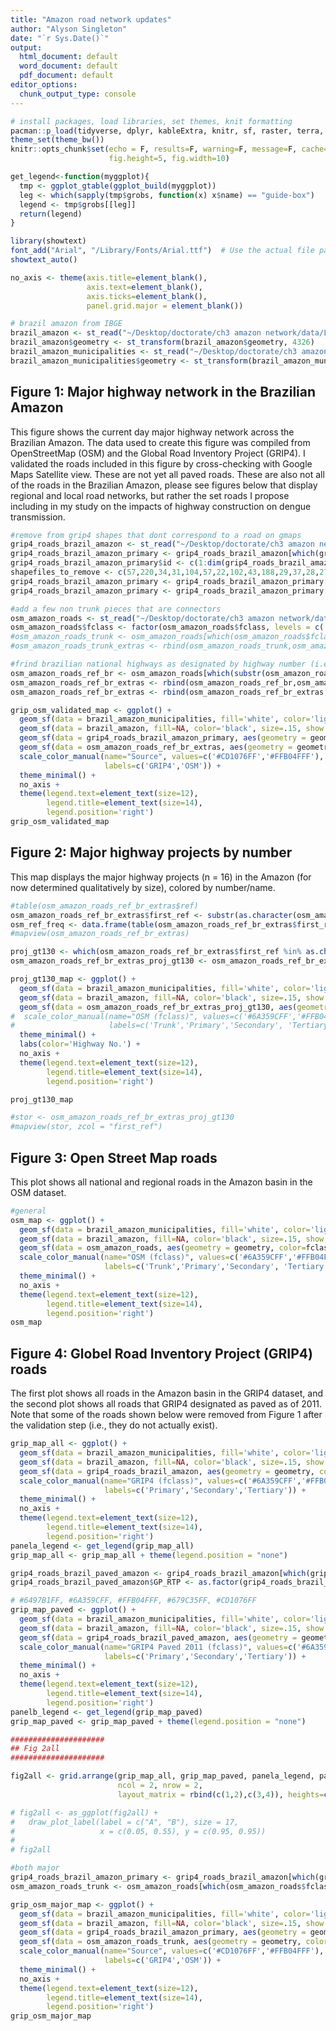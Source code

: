 ```yaml
---
title: "Amazon road network updates"
author: "Alyson Singleton"
date: "`r Sys.Date()`"
output:
  html_document: default
  word_document: default
  pdf_document: default
editor_options: 
  chunk_output_type: console
---
```

```r
# install packages, load libraries, set themes, knit formatting
pacman::p_load(tidyverse, dplyr, kableExtra, knitr, sf, raster, terra, spData, tmap, leaflet, ggplot2, spThin, mapdata, rnaturalearth, rnaturalearthdata, brazilmaps, devtools, brazilmaps, mapview, grid, gridExtra, RColorBrewer, raster, plm, fixest, cobalt, broom, ggpubr, gridExtra, cowplot, ggspatial)
theme_set(theme_bw())
knitr::opts_chunk$set(echo = F, results=F, warning=F, message=F, cache=T,
                      fig.height=5, fig.width=10)

get_legend<-function(myggplot){
  tmp <- ggplot_gtable(ggplot_build(myggplot))
  leg <- which(sapply(tmp$grobs, function(x) x$name) == "guide-box")
  legend <- tmp$grobs[[leg]]
  return(legend)
}

library(showtext)
font_add("Arial", "/Library/Fonts/Arial.ttf")  # Use the actual file path
showtext_auto()

no_axis <- theme(axis.title=element_blank(),
                 axis.text=element_blank(),
                 axis.ticks=element_blank(),
                 panel.grid.major = element_blank())
```

```r
# brazil amazon from IBGE
brazil_amazon <- st_read("~/Desktop/doctorate/ch3 amazon network/data/Limites_Amazonia_Legal_2022_shp/Limites_Amazonia_Legal_2022.shp")
brazil_amazon$geometry <- st_transform(brazil_amazon$geometry, 4326)
brazil_amazon_municipalities <- st_read("~/Desktop/doctorate/ch3 amazon network/data/Mun_Amazonia_Legal_2022_shp/Mun_Amazonia_Legal_2022.shp")
brazil_amazon_municipalities$geometry <- st_transform(brazil_amazon_municipalities$geometry, 4326)
```

## Figure 1: Major highway network in the Brazilian Amazon

This figure shows the current day major highway network across the Brazilian Amazon. The data used to create this figure was compiled from OpenStreetMap (OSM) and the Global Road Inventory Project (GRIP4). I validated the roads included in this figure by cross-checking with Google Maps Satellite view. These are not yet all paved roads. These are also not all of the roads in the Brazilian Amazon, please see figures below that display regional and local road networks, but rather the set roads I propose including in my study on the impacts of highway construction on dengue transmission.

```r
#remove from grip4 shapes that dont correspond to a road on gmaps
grip4_roads_brazil_amazon <- st_read("~/Desktop/doctorate/ch3 amazon network/data/GRIP4_Region2_vector_shp/grip4_roads_brazil_amazon.shp")
grip4_roads_brazil_amazon_primary <- grip4_roads_brazil_amazon[which(grip4_roads_brazil_amazon$GP_RTP %in% c('2')),]
grip4_roads_brazil_amazon_primary$id <- c(1:dim(grip4_roads_brazil_amazon_primary)[1])
shapefiles_to_remove <- c(57,220,34,31,104,57,22,102,43,188,29,37,28,27,26,174,96,112,8,9,4,10,113,63,106,260,84,1,22,146,32,40,105,36,190,221,103,83,98,99,97)
grip4_roads_brazil_amazon_primary <- grip4_roads_brazil_amazon_primary[-shapefiles_to_remove,]
grip4_roads_brazil_amazon_primary <- grip4_roads_brazil_amazon_primary[which(grip4_roads_brazil_amazon_primary$Shape_Leng > 0.02),]

#add a few non trunk pieces that are connectors
osm_amazon_roads <- st_read("~/Desktop/doctorate/ch3 amazon network/data/osm_december/osm_amazon_roads.shp")
osm_amazon_roads$fclass <- factor(osm_amazon_roads$fclass, levels = c('trunk','primary','secondary', 'tertiary'))
#osm_amazon_roads_trunk <- osm_amazon_roads[which(osm_amazon_roads$fclass == 'trunk'),]
#osm_amazon_roads_trunk_extras <- rbind(osm_amazon_roads_trunk,osm_amazon_roads[which(osm_amazon_roads$ref %in% c('BR-155','BR-155;PA-155')),])

#frind brazilian national highways as designated by highway number (i.e., ref starts with "BR")
osm_amazon_roads_ref_br <- osm_amazon_roads[which(substr(osm_amazon_roads$ref,0,2)=="BR"),]
osm_amazon_roads_ref_br_extras <- rbind(osm_amazon_roads_ref_br,osm_amazon_roads[which(osm_amazon_roads$ref %in% c('PA-150', 'PA-150;PA-475','PA-475','PA-252;PA-475','PA-483','PA-483;PA-150')),])
osm_amazon_roads_ref_br_extras <- rbind(osm_amazon_roads_ref_br_extras,osm_amazon_roads[which(osm_amazon_roads$ref == 'PA-151' & osm_amazon_roads$fclass=='trunk'),])

grip_osm_validated_map <- ggplot() +
  geom_sf(data = brazil_amazon_municipalities, fill='white', color='lightgrey', size=.15, show.legend = FALSE) +
  geom_sf(data = brazil_amazon, fill=NA, color='black', size=.15, show.legend = FALSE) +
  geom_sf(data = grip4_roads_brazil_amazon_primary, aes(geometry = geometry, color='#CD1076FF'), linewidth=0.8, alpha=0.8, show.legend = "line") +
  geom_sf(data = osm_amazon_roads_ref_br_extras, aes(geometry = geometry, color='#FFB04FFF'), linewidth=0.8, alpha=0.8, show.legend = "line") +
  scale_color_manual(name="Source", values=c('#CD1076FF','#FFB04FFF'),
                     labels=c('GRIP4','OSM')) +
  theme_minimal() +
  no_axis +
  theme(legend.text=element_text(size=12),
        legend.title=element_text(size=14),
        legend.position='right')
grip_osm_validated_map
```

## Figure 2: Major highway projects by number

This map displays the major highway projects (n = 16) in the Amazon (for now determined qualitatively by size), colored by number/name. 

```r
#table(osm_amazon_roads_ref_br_extras$ref)
osm_amazon_roads_ref_br_extras$first_ref <- substr(as.character(osm_amazon_roads_ref_br_extras$ref), 1, 6)
osm_ref_freq <- data.frame(table(osm_amazon_roads_ref_br_extras$first_ref)); colnames(osm_ref_freq) <- c("ref","frequency")
#mapview(osm_amazon_roads_ref_br_extras)

proj_gt130 <- which(osm_amazon_roads_ref_br_extras$first_ref %in% as.character(osm_ref_freq$ref[which(osm_ref_freq$frequency>130)]))
osm_amazon_roads_ref_br_extras_proj_gt130 <- osm_amazon_roads_ref_br_extras[proj_gt130,]

proj_gt130_map <- ggplot() +
  geom_sf(data = brazil_amazon_municipalities, fill='white', color='lightgrey', size=.15, show.legend = FALSE) +
  geom_sf(data = brazil_amazon, fill=NA, color='black', size=.15, show.legend = FALSE) +
  geom_sf(data = osm_amazon_roads_ref_br_extras_proj_gt130, aes(geometry = geometry, color=first_ref), linewidth=0.8, show.legend = "line") +
#  scale_color_manual(name="OSM (fclass)", values=c('#6A359CFF','#FFB04FFF','#CD1076FF', '#6497B1FF'),
#                     labels=c('Trunk','Primary','Secondary', 'Tertiary')) +
  theme_minimal() +
  labs(color='Highway No.') +
  no_axis +
  theme(legend.text=element_text(size=12),
        legend.title=element_text(size=14),
        legend.position='right')

proj_gt130_map

#stor <- osm_amazon_roads_ref_br_extras_proj_gt130
#mapview(stor, zcol = "first_ref")

```

## Figure 3: Open Street Map roads

This plot shows all national and regional roads in the Amazon basin in the OSM dataset.

```r
#general
osm_map <- ggplot() +
  geom_sf(data = brazil_amazon_municipalities, fill='white', color='lightgrey', size=.15, show.legend = FALSE) +
  geom_sf(data = brazil_amazon, fill=NA, color='black', size=.15, show.legend = FALSE) +
  geom_sf(data = osm_amazon_roads, aes(geometry = geometry, color=fclass), linewidth=0.8, show.legend = "line") +
  scale_color_manual(name="OSM (fclass)", values=c('#6A359CFF','#FFB04FFF','#CD1076FF', '#6497B1FF'),
                     labels=c('Trunk','Primary','Secondary', 'Tertiary')) +
  theme_minimal() +
  no_axis +
  theme(legend.text=element_text(size=12),
        legend.title=element_text(size=14),
        legend.position='right')
osm_map
```

## Figure 4: Globel Road Inventory Project (GRIP4) roads

The first plot shows all roads in the Amazon basin in the GRIP4 dataset, and the second plot shows all roads that GRIP4 designated as paved as of 2011. Note that some of the roads shown below were removed from Figure 1 after the validation step (i.e., they do not actually exist).

```r
grip_map_all <- ggplot() +
  geom_sf(data = brazil_amazon_municipalities, fill='white', color='lightgrey', size=.15, show.legend = FALSE) +
  geom_sf(data = brazil_amazon, fill=NA, color='black', size=.15, show.legend = FALSE) +
  geom_sf(data = grip4_roads_brazil_amazon, aes(geometry = geometry, color=GP_RTP), linewidth=0.8, show.legend = "line") +
  scale_color_manual(name="GRIP4 (fclass)", values=c('#6A359CFF','#FFB04FFF','#CD1076FF'),
                     labels=c('Primary','Secondary','Tertiary')) +
  theme_minimal() +
  no_axis +
  theme(legend.text=element_text(size=12),
        legend.title=element_text(size=14),
        legend.position='right')
panela_legend <- get_legend(grip_map_all)
grip_map_all <- grip_map_all + theme(legend.position = "none")

grip4_roads_brazil_paved_amazon <- grip4_roads_brazil_amazon[which(grip4_roads_brazil_amazon$GP_RSE == 1),]
grip4_roads_brazil_paved_amazon$GP_RTP <- as.factor(grip4_roads_brazil_paved_amazon$GP_RTP)

# #6497B1FF, #6A359CFF, #FFB04FFF, #679C35FF, #CD1076FF
grip_map_paved <- ggplot() +
  geom_sf(data = brazil_amazon_municipalities, fill='white', color='lightgrey', size=.15, show.legend = FALSE) +
  geom_sf(data = brazil_amazon, fill=NA, color='black', size=.15, show.legend = FALSE) +
  geom_sf(data = grip4_roads_brazil_paved_amazon, aes(geometry = geometry, color=GP_RTP), linewidth=0.8, show.legend = "line") +
  scale_color_manual(name="GRIP4 Paved 2011 (fclass)", values=c('#6A359CFF','#FFB04FFF','#CD1076FF'),
                     labels=c('Primary','Secondary','Tertiary')) +
  theme_minimal() +
  no_axis +
  theme(legend.text=element_text(size=12),
        legend.title=element_text(size=14),
        legend.position='right')
panelb_legend <- get_legend(grip_map_paved)
grip_map_paved <- grip_map_paved + theme(legend.position = "none")

#####################
## Fig 2all
#####################

fig2all <- grid.arrange(grip_map_all, grip_map_paved, panela_legend, panelb_legend,                     
                        ncol = 2, nrow = 2,
                        layout_matrix = rbind(c(1,2),c(3,4)), heights=c(4,1))

# fig2all <- as_ggplot(fig2all) +                                
#   draw_plot_label(label = c("A", "B"), size = 17,
#                   x = c(0.05, 0.55), y = c(0.95, 0.95)) 
# 
# fig2all
```

```r
#both major
grip4_roads_brazil_amazon_primary <- grip4_roads_brazil_amazon[which(grip4_roads_brazil_amazon$GP_RTP %in% c('2')),]
osm_amazon_roads_trunk <- osm_amazon_roads[which(osm_amazon_roads$fclass == 'trunk'),]

grip_osm_major_map <- ggplot() +
  geom_sf(data = brazil_amazon_municipalities, fill='white', color='lightgrey', size=.15, show.legend = FALSE) +
  geom_sf(data = brazil_amazon, fill=NA, color='black', size=.15, show.legend = FALSE) +
  geom_sf(data = grip4_roads_brazil_amazon_primary, aes(geometry = geometry, color='#CD1076FF'), linewidth=0.8, alpha=0.8, show.legend = "line") +
  geom_sf(data = osm_amazon_roads_trunk, aes(geometry = geometry, color='#FFB04FFF'), linewidth=0.8, alpha=0.8, show.legend = "line") +
  scale_color_manual(name="Source", values=c('#CD1076FF','#FFB04FFF'),
                     labels=c('GRIP4','OSM')) +
  theme_minimal() +
  no_axis +
  theme(legend.text=element_text(size=12),
        legend.title=element_text(size=14),
        legend.position='right')
grip_osm_major_map
```

